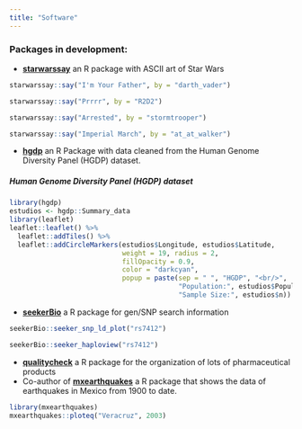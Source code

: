 ```yaml
---
title: "Software"
---
```


### Packages in development: 
- [**starwarssay**](https://github.com/Erickcufe/starwarssay) an R package with ASCII art of Star Wars
```r
starwarssay::say("I'm Your Father", by = "darth_vader")  
```

```r
starwarssay::say("Prrrr", by = "R2D2") 
```

```r
starwarssay::say("Arrested", by = "stormtrooper")
```

```r
starwarssay::say("Imperial March", by = "at_at_walker")
```


- [**hgdp**](https://github.com/Erickcufe/hgdp) an R Package with data cleaned from the Human Genome Diversity Panel (HGDP) dataset.
 
##### Human Genome Diversity Panel (HGDP) dataset 

```r
library(hgdp)
estudios <- hgdp::Summary_data
library(leaflet)
leaflet::leaflet() %>% 
  leaflet::addTiles() %>% 
  leaflet::addCircleMarkers(estudios$Longitude, estudios$Latitude,
                            weight = 19, radius = 2, 
                            fillOpacity = 0.9,
                            color = "darkcyan",
                            popup = paste(sep = " ", "HGDP", "<br/>",
                                          "Population:", estudios$Population,"<br/>",
                                          "Sample Size:", estudios$n))

```


- [**seekerBio**](https://github.com/Erickcufe/seekerBio) a R package for gen/SNP search information  

```r
seekerBio::seeker_snp_ld_plot("rs7412")
```

```r
seekerBio::seeker_haploview("rs7412")
```

- [**qualitycheck**](https://github.com/Erickcufe/qualitycheck) a R package for the organization of lots of pharmaceutical products
- Co-author of [**mxearthquakes**](https://github.com/ComunidadBioInfo/mxearthquakes) a R package that shows the data of earthquakes in Mexico from 1900 to date.

```r
library(mxearthquakes)
mxearthquakes::ploteq("Veracruz", 2003)
```


